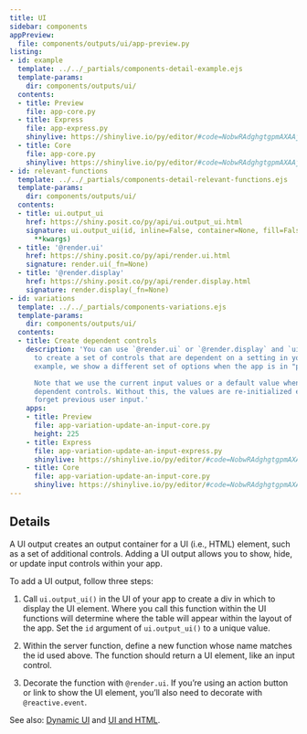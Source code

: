```yaml
---
title: UI
sidebar: components
appPreview:
  file: components/outputs/ui/app-preview.py
listing:
- id: example
  template: ../../_partials/components-detail-example.ejs
  template-params:
    dir: components/outputs/ui/
  contents:
  - title: Preview
    file: app-core.py
  - title: Express
    file: app-express.py
    shinylive: https://shinylive.io/py/editor/#code=NobwRAdghgtgpmAXAAjFADugdOgnmAGlQGMB7CAFzkqVQDMAnUmZAZwAsBLCXZTmdKQYVkDagBM4DADoRGzNlx5Y4AD3RjWrPgKEju6AK4UihzrNlmsB4wH1WAd04Vi7ABTSwHUg-sAbTkkZQmRPAGV2HzYAoM8iABUGQzgASgsIWQABMQggrDNkZABiZAAeUtlJOmQzAFE-OHhKNxSUYrKKiELCzmqbCixvX1YYqRbEWW6p5AA3KD9k5ABePggjAZHAsZS+as9N2LBV1fXkOD9WOGQAVknpwrEKQwYuq37-LYYPL1Hgok8AMKRUiXZBQZAQQwwABGUjiyBg3CWAEYiDAoKoUQAGIhzBZwJZ45JpCAhMAUXDoBAoclqChgAC+AF0gA
  - title: Core
    file: app-core.py
    shinylive: https://shinylive.io/py/editor/#code=NobwRAdghgtgpmAXAAjFADugdOgnmAGlQGMB7CAFzkqVQDMAnUmZAZwAsBLCXZTmdKQYVkAQUxEGcKMQqcAbnEnUAJnAZEArpwA6EPRnQB9bcgC8ybTigBzOEboAbbSoAUe5J8ucs3dJoojVgB3TgpidncwDlJgoMdONQYdQmQUgGV2WLYEpJSiABUGTTgASgIPLytSAP9A7SjtAFFHOHhKFPLPAGJkAB4+vVK9EYg1OjZ1RQZXPwCiGoo6olY4VlZOclLESs8AASkx9SxTZF6B3eQD6VkFOCw4RUpZiDqsGLjWXPVSnv7BiBeZDjbwtNrUCiubZ-C6AoFeTgTOYUd5ZT7fGbbS7wrzyKDOODmPivALvDFQvgTFJfRLqFLE4l1ZBwRyrZAAVmxOOQUgomgYgKsyPitJmXO5XmpGPyaTAAGEsqQ2VBkBBNDAAEZ01IwbhmACMRBgUAAHgaAAxEPEEszWkri+HDfTOwxE8ToVyGEycFZTH56VJgCi4dAIFBBuAmihgAC+AF0gA
- id: relevant-functions
  template: ../../_partials/components-detail-relevant-functions.ejs
  template-params:
    dir: components/outputs/ui/
  contents:
  - title: ui.output_ui
    href: https://shiny.posit.co/py/api/ui.output_ui.html
    signature: ui.output_ui(id, inline=False, container=None, fill=False, fillable=False,
      **kwargs)
  - title: '@render.ui'
    href: https://shiny.posit.co/py/api/render.ui.html
    signature: render.ui(_fn=None)
  - title: '@render.display'
    href: https://shiny.posit.co/py/api/render.display.html
    signature: render.display(_fn=None)
- id: variations
  template: ../../_partials/components-variations.ejs
  template-params:
    dir: components/outputs/ui/
  contents:
  - title: Create dependent controls
    description: 'You can use `@render.ui` or `@render.display` and `ui.output_ui()`
      to create a set of controls that are dependent on a setting in your app. In this
      example, we show a different set of options when the app is in "plot" or "table" mode.

      Note that we use the current input values or a default value when creating the
      dependent controls. Without this, the values are re-initialized every time and
      forget previous user input.'
    apps:
    - title: Preview
      file: app-variation-update-an-input-core.py
      height: 225
    - title: Express
      file: app-variation-update-an-input-express.py
      shinylive: https://shinylive.io/py/editor/#code=NobwRAdghgtgpmAXAAjFADugdOgnmAGlQGMB7CAFzkqVQDMAnUmZAZwAsBLCXZTmdKQYVkDagBM4DADoRGzNlx5Y4AD3RjWrPgKEju6AK4UihzrNkB3ThXbIzWADZRcpYwH0yjwzAisAFACUiLLIYfacWAYeDFDinKTuAEbGFOQB0mAwpJKZRJkAIpys6M682bmEyMCZACpQSY5weciZAAqOpBSZALpErHBNxFTiALx1DU2ZgRYQ4cgAAmIQkgxYZqHhknTIFXCe5BRMjgHBm-NhnDvRFFh7Qcijo61g9Y3NSOcX80yW2s83LC-U58HaZYGZPhzG7IQYDZAARgADF9vmEvP8oUZbhiHlcXhjIdwscZYSc4MgACyotFiCiGBhzBz1ADmABlihR-DS0eEHDd3KxHJxVtywBCqpkAEqkP4hKoANyg3jgo2BRBg3FGCI1UFU2qRgQIPN5ESiEGxguFosyhMlYAAwqRvL5WPKiEqVaMMRqtTrdnqDUaTfMZnM0XC4CFw6bkOw4JwWewRACLcYsPHE8m8WCwJmk90wFCSSJI8gAKxIlEx03WcS2R4lrB12w5l4t9hE6Fp0vkitVkPhOkMpmRVkc1hcwfffk9q0iqRi-PJlqZAASCYL7uQnsMquXJl2fqruv1yKrwZrsbCs8tQoXDDFHdXYAA6iLbNvd6qO76IAakVPADDWNK80TDKowAoXB0AQFAoLUCgwAAXx6IA
    - title: Core
      file: app-variation-update-an-input-core.py
      shinylive: https://shinylive.io/py/editor/#code=NobwRAdghgtgpmAXAAjFADugdOgnmAGlQGMB7CAFzkqVQDMAnUmZAZwAsBLCXZTmdKQYVkAQUxEG1ACZwGRAK6cAOhFUZ0AfSXIAvMiU4oAczia6AGyXSAFKuQODnLBai5SCiprJWYEVnYQjsFOWNzonpoMUNKcpJoARp4U5AH2IRnKYDCksllEWQAinKzorrw5eYTIwFkAKlAJFnD5yFkAChakFFkAukSscM3EVNK69Y3NWekZAJQEMyGGHhQRXkp22blmZJRMFqxZ84uzqqdqF7J0bHIAbnI24Z5EK2sDcKyscRCziIsAAlIILIGFglIsrshKjtyBR9gFfotgpxrk8KFhoTZZnp9BMmi0kEiMsgmAB3Vh6PgQNZYMkIvjXLJ0rJUqlrZBDQbIACMAAYiRkfBT9GisEKsQy2mAhSzuGzPByDnBkAAWAUhKQUBQMIKGBrGAAyJQogWJZtCaM0rAsnBBm2Z1SyACVSOS-tVblArHBdHSiDBuLpuf6oAAPIO845Bc0ZQyW622h5ZGWOsAAYVIvn87qInu9uiF-sDwahYYjUZjDnOZs5cD+0Zj7DgnGM7BEIupniwTZbbYlKKlPdbPTArLRiq5AFZefyG+bSbaKOxKaKF9Il-3GWA10vZUFx7XkNPZ5WSXAtTrQvqjawTeqzXHO14E3askO260sgAJZvDnPIPMFB9d8KCLCAI15ENwz5GcK1PRxHzWK0bVfbdF3YT8wAAdXQ-9AJ9Hd2DAiCoIgyMFjnM1zlUdRMEpcR0BsDRtE4d4GHuBhzmqMAKFwdAEBQHi4FDCgwAAX16IA
---
```


:::{#example}
:::

:::{#relevant-functions}
:::

## Details

A UI output creates an output container for a UI (i.e., HTML) element, such as a set of additional controls. Adding a UI output allows you to show, hide, or update input controls within your app.

To add a UI output, follow three steps:

  1. Call `ui.output_ui()` in the UI of your app to create a div in which to display the UI element. Where you call this function within the UI functions will determine where the table will appear within the layout of the app. Set the `id` argument of `ui.output_ui()` to a unique value.

  2. Within the server function, define a new function whose name matches the id used above. The function should return a UI element, like an input control.

  3. Decorate the function with `@render.ui`. If you're using an action button or link to show the UI element, you'll also need to decorate with `@reactive.event`.

See also: [Dynamic UI](https://shiny.posit.co/py/docs/ui-dynamic.html) and [UI and HTML](https://shiny.posit.co/py/docs/ui-html.html).

:::{#variations}
:::
